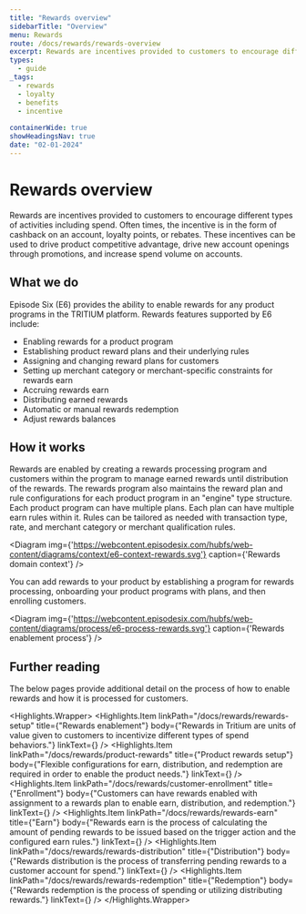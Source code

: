 ```yaml
---
title: "Rewards overview"
sidebarTitle: "Overview"
menu: Rewards
route: /docs/rewards/rewards-overview
excerpt: Rewards are incentives provided to customers to encourage different types of activities including spend.
types: 
  - guide
_tags:
  - rewards
  - loyalty
  - benefits
  - incentive
  
containerWide: true
showHeadingsNav: true
date: "02-01-2024"
---
```



# Rewards overview

Rewards are incentives provided to customers to encourage different types of activities including spend. Often times, the incentive is in the form of cashback on an account, loyalty points, or rebates. These incentives can be used to drive product competitive advantage, drive new account openings through promotions, and increase spend volume on accounts.

## What we do

Episode Six (E6) provides the ability to enable rewards for any product programs in the TRITIUM platform. Rewards features supported by E6 include:

- Enabling rewards for a product program
- Establishing product reward plans and their underlying rules
- Assigning and changing reward plans for customers
- Setting up merchant category or merchant-specific constraints for rewards earn
- Accruing rewards earn
- Distributing earned rewards
- Automatic or manual rewards redemption
- Adjust rewards balances

## How it works

Rewards are enabled by creating a rewards processing program and customers within the program to manage earned rewards until distribution of the rewards. The rewards program also maintains the reward plan and rule configurations for each product program in an "engine" type structure. Each product program can have multiple plans. Each plan can have multiple earn rules within it. Rules can be tailored as needed with transaction type, rate, and merchant category or merchant qualification rules.

<Diagram
    img={'https://webcontent.episodesix.com/hubfs/web-content/diagrams/context/e6-context-rewards.svg'}
    caption={'Rewards domain context'}
/>

You can add rewards to your product by establishing a program for rewards processing, onboarding your product programs with plans, and then enrolling customers.

<Diagram
    img={'https://webcontent.episodesix.com/hubfs/web-content/diagrams/process/e6-process-rewards.svg'}
    caption={'Rewards enablement process'}
/>

## Further reading

The below pages provide additional detail on the process of how to enable rewards and how it is processed for customers.

<Highlights.Wrapper>
    <Highlights.Item
        linkPath="/docs/rewards/rewards-setup"
        title={"Rewards enablement"}
        body={"Rewards in Tritium are units of value given to customers to incentivize different types of spend behaviors."}
        linkText={<Trans i18nKey="learn-more" />}
    />
    <Highlights.Item
        linkPath="/docs/rewards/product-rewards"
        title={"Product rewards setup"}
        body={"Flexible configurations for earn, distribution, and redemption are required in order to enable the product needs."}
        linkText={<Trans i18nKey="learn-more" />}
    />
    <Highlights.Item
        linkPath="/docs/rewards/customer-enrollment"
        title={"Enrollment"}
        body={"Customers can have rewards enabled with assignment to a rewards plan to enable earn, distribution, and redemption."}
        linkText={<Trans i18nKey="learn-more" />}
    />
    <Highlights.Item
        linkPath="/docs/rewards/rewards-earn"
        title={"Earn"}
        body={"Rewards earn is the process of calculating the amount of pending rewards to be issued based on the trigger action and the configured earn rules."}
        linkText={<Trans i18nKey="learn-more" />}
    />
    <Highlights.Item
        linkPath="/docs/rewards/rewards-distribution"
        title={"Distribution"}
        body={"Rewards distribution is the process of transferring pending rewards to a customer account for spend."}
        linkText={<Trans i18nKey="learn-more" />}
    />
    <Highlights.Item
        linkPath="/docs/rewards/rewards-redemption"
        title={"Redemption"}
        body={"Rewards redemption is the process of spending or utilizing distributing rewards."}
        linkText={<Trans i18nKey="learn-more" />}
    />
</Highlights.Wrapper>

